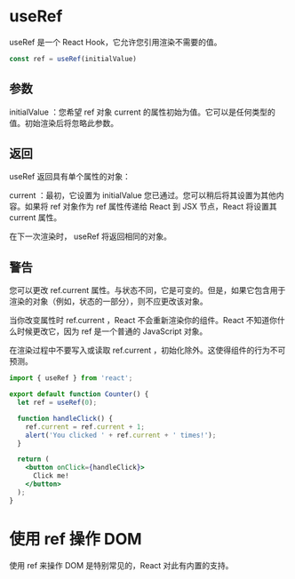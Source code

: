 # useRef

useRef 是一个 React Hook，它允许您引用渲染不需要的值。

``` javascript
const ref = useRef(initialValue)
```

## 参数

initialValue ：您希望 ref 对象 current 的属性初始为值。它可以是任何类型的值。初始渲染后将忽略此参数。

## 返回

useRef 返回具有单个属性的对象：

current ：最初，它设置为 initialValue 您已通过。您可以稍后将其设置为其他内容。如果将 ref 对象作为 ref 属性传递给 React 到 JSX 节点，React 将设置其 current 属性。

在下一次渲染时， useRef 将返回相同的对象。

## 警告

您可以更改 ref.current 属性。与状态不同，它是可变的。但是，如果它包含用于渲染的对象（例如，状态的一部分），则不应更改该对象。

当你改变属性时 ref.current ，React 不会重新渲染你的组件。React 不知道你什么时候更改它，因为 ref 是一个普通的 JavaScript 对象。

在渲染过程中不要写入或读取 ref.current ，初始化除外。这使得组件的行为不可预测。

``` jsx
import { useRef } from 'react';

export default function Counter() {
  let ref = useRef(0);

  function handleClick() {
    ref.current = ref.current + 1;
    alert('You clicked ' + ref.current + ' times!');
  }

  return (
    <button onClick={handleClick}>
      Click me!
    </button>
  );
}
```

# 使用 ref 操作 DOM

使用 ref 来操作 DOM 是特别常见的，React 对此有内置的支持。


